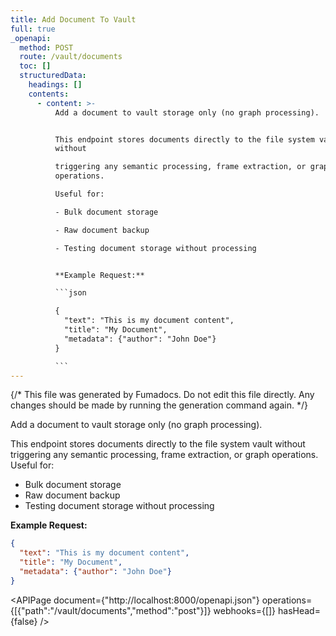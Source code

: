```yaml
---
title: Add Document To Vault
full: true
_openapi:
  method: POST
  route: /vault/documents
  toc: []
  structuredData:
    headings: []
    contents:
      - content: >-
          Add a document to vault storage only (no graph processing).


          This endpoint stores documents directly to the file system vault
          without

          triggering any semantic processing, frame extraction, or graph
          operations.

          Useful for:

          - Bulk document storage

          - Raw document backup

          - Testing document storage without processing


          **Example Request:**

          ```json

          {
            "text": "This is my document content",
            "title": "My Document",
            "metadata": {"author": "John Doe"}
          }

          ```
---
```


{/* This file was generated by Fumadocs. Do not edit this file directly. Any changes should be made by running the generation command again. */}

Add a document to vault storage only (no graph processing).

This endpoint stores documents directly to the file system vault without
triggering any semantic processing, frame extraction, or graph operations.
Useful for:
- Bulk document storage
- Raw document backup
- Testing document storage without processing

**Example Request:**
```json
{
  "text": "This is my document content",
  "title": "My Document",
  "metadata": {"author": "John Doe"}
}
```

<APIPage document={"http://localhost:8000/openapi.json"} operations={[{"path":"/vault/documents","method":"post"}]} webhooks={[]} hasHead={false} />